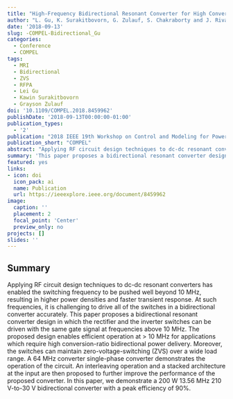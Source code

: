 ```yaml
---
title: "High-Frequency Bidirectional Resonant Converter for High Conversion Ratio and Variable Load Operation"
author: "L. Gu, K. Surakitbovorn, G. Zulauf, S. Chakraborty and J. Rivas-Davila"
date: '2018-09-13'
slug: -COMPEL-Bidirectional_Gu
categories:
  - Conference
  - COMPEL
tags: 
  - MRI
  - Bidirectional
  - ZVS
  - RFPA
  - Lei Gu
  - Kawin Surakitbovorn
  - Grayson Zulauf
doi: '10.1109/COMPEL.2018.8459962'
publishDate: '2018-09-13T00:00:00-01:00'
publication_types:
  - '2'
publication: "2018 IEEE 19th Workshop on Control and Modeling for Power Electronics (COMPEL)"
publication_short: "COMPEL"
abstract: "Applying RF circuit design techniques to dc-dc resonant converters has enabled the switching frequency to be pushed well beyond 10 MHz, resulting in higher power densities and faster transient response. At such frequencies, it is challenging to drive all of the switches in a bidirectional converter accurately. This paper proposes a bidirectional resonant converter design in which the rectifier and the inverter switches can be driven with the same gate signal at frequencies above 10 MHz. The proposed design enables efficient operation at > 10 MHz for applications which require high conversion-ratio bidirectional power delivery. Moreover, the switches can maintain zero-voltage-switching (ZVS) over a wide load range. A 64 MHz converter single-phase converter demonstrates the operation of the circuit. An interleaving operation and a stacked architecture at the input are then proposed to further improve the performance of the proposed converter. In this paper, we demonstrate a 200 W 13.56 MHz 210 V-to-30 V bidirectional converter with a peak efficiency of 90%."
summary: 'This paper proposes a bidirectional resonant converter design in which the rectifier and the inverter switches can be driven with the same gate signal at frequencies above 10 MHz. The proposed design enables efficient operation at > 10 MHz for applications which require high conversion-ratio bidirectional power delivery. We demonstrate a 200 W 13.56 MHz 210 V-to-30 V bidirectional converter with a peak efficiency of 90%.'
featured: yes
links:
- icon: doi
  icon_pack: ai
  name: Publication
  url: https://ieeexplore.ieee.org/document/8459962
image:
  caption: ''
  placement: 2
  focal_point: 'Center'
  preview_only: no
projects: []
slides: ''
---
```


## Summary

Applying RF circuit design techniques to dc-dc resonant converters has enabled the switching frequency to be pushed well beyond 10 MHz, resulting in higher power densities and faster transient response. At such frequencies, it is challenging to drive all of the switches in a bidirectional converter accurately. This paper proposes a bidirectional resonant converter design in which the rectifier and the inverter switches can be driven with the same gate signal at frequencies above 10 MHz. The proposed design enables efficient operation at > 10 MHz for applications which require high conversion-ratio bidirectional power delivery. Moreover, the switches can maintain zero-voltage-switching (ZVS) over a wide load range. A 64 MHz converter single-phase converter demonstrates the operation of the circuit. An interleaving operation and a stacked architecture at the input are then proposed to further improve the performance of the proposed converter. In this paper, we demonstrate a 200 W 13.56 MHz 210 V-to-30 V bidirectional converter with a peak efficiency of 90%.